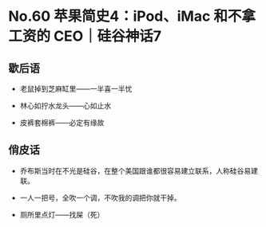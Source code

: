 # No.60 苹果简史4：iPod、iMac 和不拿工资的 CEO｜硅谷神话7

## 歇后语

- 老鼠掉到芝麻缸里——一半喜一半忧

- 林心如拧水龙头——心如止水

- 皮裤套棉裤——必定有缘故

## 俏皮话

- 乔布斯当时在不光是硅谷，在整个美国跟谁都很容易建立联系，人称硅谷易建联。

- 一人一把号，全吹一个调，不吹我的调把你就干掉。

- 厕所里点灯——找屎（死）
